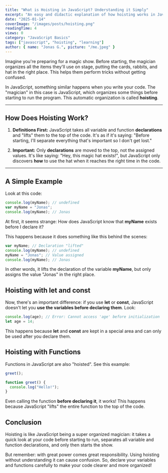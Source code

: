 ```yaml
---
title: "What is Hoisting in JavaScript? Understanding it Simply"
excerpt: "An easy and didactic explanation of how hoisting works in JavaScript, for you to understand without complications."
date: "2025-01-14"
coverImage: "/images/posts/hoisting.png"
readingTime: 4
views: 0
category: "JavaScript Basics"
tags: ["javascript", "hoisting", "learning"]
author: { name: "Jonas G.", picture: "/me.jpeg" }
---
```


Imagine you're preparing for a magic show. Before starting, the magician organizes all the items they'll use on stage, putting the cards, rabbits, and hat in the right place. This helps them perform tricks without getting confused.

In JavaScript, something similar happens when you write your code. The "magician" in this case is JavaScript, which organizes some things before starting to run the program. This automatic organization is called **hoisting**.

---

## How Does Hoisting Work?

1. **Definitions First:**
   JavaScript takes all variable and function **declarations** and "lifts" them to the top of the code. It's as if it's saying: "Before starting, I'll separate everything that's important so I don't get lost."

2. **Important:**
   Only **declarations** are moved to the top, not the assigned values. It's like saying: "Hey, this magic hat exists!", but JavaScript only discovers **how** to use the hat when it reaches the right time in the code.

---

## A Simple Example

Look at this code:

```javascript
console.log(myName); // undefined
var myName = "Jonas";
console.log(myName); // Jonas
```

At first, it seems strange: How does JavaScript know that **myName** exists before I declare it?

This happens because it does something like this behind the scenes:

```javascript
var myName; // Declaration "lifted"
console.log(myName); // undefined
myName = "Jonas"; // Value assigned
console.log(myName); // Jonas
```

In other words, it lifts the declaration of the variable **myName**, but only assigns the value "Jonas" in the right place.

## Hoisting with **let** and **const**

Now, there's an important difference: if you use **let** or **const**, JavaScript doesn't let you **use the variables before declaring them**.
Look:

```javaScript
console.log(age); // Error: Cannot access 'age' before initialization
let age = 14;
```

This happens because **let** and **const** are kept in a special area and can only be used after you declare them.

## Hoisting with Functions

Functions in JavaScript are also "hoisted". See this example:

```javascript
greet();

function greet() {
  console.log("Hello!");
}
```

Even calling the function **before declaring it**, it works! This happens because JavaScript "lifts" the entire function to the top of the code.

## Conclusion

Hoisting is like JavaScript being a super organized magician: it takes a quick look at your code before starting to run, separates all variable and function declarations, and only then starts the show.

But remember: with great power comes great responsibility. Using hoisting without understanding it can cause confusion. So, declare your variables and functions carefully to make your code clearer and more organized!

